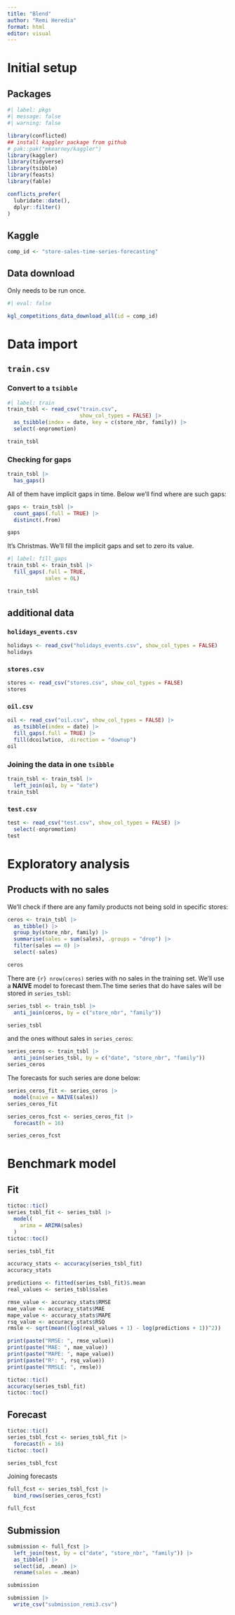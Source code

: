 ```yaml
---
title: "Blend"
author: "Remi Heredia"
format: html
editor: visual
---
```


# Initial setup

## Packages

```r
#| label: pkgs
#| message: false
#| warning: false

library(conflicted)
## install kaggler package from github
# pak::pak("mkearney/kaggler")
library(kaggler)
library(tidyverse)
library(tsibble)
library(feasts)
library(fable)

conflicts_prefer(
  lubridate::date(),
  dplyr::filter()
)
```
## Kaggle

```r
comp_id <- "store-sales-time-series-forecasting"
```

## Data download

::: {.callout-tip}

Only needs to be run once.

```r
#| eval: false

kgl_competitions_data_download_all(id = comp_id)
```

:::

# Data import

## `train.csv`

### Convert to a `tsibble`

```r
#| label: train
train_tsbl <- read_csv("train.csv", 
                       show_col_types = FALSE) |> 
  as_tsibble(index = date, key = c(store_nbr, family)) |> 
  select(-onpromotion)

train_tsbl
```

### Checking for gaps

```r
train_tsbl |> 
  has_gaps()
```
All of them have implicit gaps in time. Below we'll find where are such gaps:

```r
gaps <- train_tsbl |> 
  count_gaps(.full = TRUE) |> 
  distinct(.from)

gaps
```

It's Christmas. We'll fill the implicit gaps and set to zero its value.

```r
#| label: fill_gaps
train_tsbl <- train_tsbl |> 
  fill_gaps(.full = TRUE, 
            sales = 0L)

train_tsbl
```
## additional data

### `holidays_events.csv`

```r
holidays <- read_csv("holidays_events.csv", show_col_types = FALSE)
holidays
```

### `stores.csv`

```r
stores <- read_csv("stores.csv", show_col_types = FALSE)
stores
```

### `oil.csv`

```r
oil <- read_csv("oil.csv", show_col_types = FALSE) |> 
  as_tsibble(index = date) |> 
  fill_gaps(.full = TRUE) |> 
  fill(dcoilwtico, .direction = "downup")
oil 
```

### Joining the data in one `tsibble`

```r
train_tsbl <- train_tsbl |> 
  left_join(oil, by = "date")
train_tsbl
```

### `test.csv`

```r
test <- read_csv("test.csv", show_col_types = FALSE) |> 
  select(-onpromotion)
test
```


# Exploratory analysis

## Products with no sales

We'll check if there are any family products not being sold in specific stores:

```r
ceros <- train_tsbl |> 
  as_tibble() |> 
  group_by(store_nbr, family) |> 
  summarise(sales = sum(sales), .groups = "drop") |> 
  filter(sales == 0) |> 
  select(-sales)

ceros
```
There are `{r} nrow(ceros)` series with no sales in the training set. We'll use a **NAIVE** model to forecast them.The time series that do have sales will be stored in `series_tsbl`:

```r
series_tsbl <- train_tsbl |> 
  anti_join(ceros, by = c("store_nbr", "family"))

series_tsbl
```

and the ones without sales in `series_ceros`:

```r
series_ceros <- train_tsbl |> 
  anti_join(series_tsbl, by = c("date", "store_nbr", "family"))
series_ceros
```

The forecasts for such series are done below:

```r
series_ceros_fit <- series_ceros |> 
  model(naive = NAIVE(sales))
series_ceros_fit

series_ceros_fcst <- series_ceros_fit |> 
  forecast(h = 16)

series_ceros_fcst
```

# Benchmark model

## Fit

```r
tictoc::tic()
series_tsbl_fit <- series_tsbl |> 
  model(
    arima = ARIMA(sales)
  )
tictoc::toc()

series_tsbl_fit

accuracy_stats <- accuracy(series_tsbl_fit)
accuracy_stats

predictions <- fitted(series_tsbl_fit)$.mean
real_values <- series_tsbl$sales

rmse_value <- accuracy_stats$RMSE
mae_value <- accuracy_stats$MAE
mape_value <- accuracy_stats$MAPE
rsq_value <- accuracy_stats$RSQ
rmsle <- sqrt(mean((log(real_values + 1) - log(predictions + 1))^2))

print(paste("RMSE: ", rmse_value))
print(paste("MAE: ", mae_value))
print(paste("MAPE: ", mape_value))
print(paste("R²: ", rsq_value))
print(paste("RMSLE: ", rmsle))

```

```r
tictoc::tic()
accuracy(series_tsbl_fit)
tictoc::toc()
```


## Forecast

```r
tictoc::tic()
series_tsbl_fcst <- series_tsbl_fit |> 
  forecast(h = 16)
tictoc::toc()

series_tsbl_fcst
```

Joining forecasts

```r
full_fcst <- series_tsbl_fcst |> 
  bind_rows(series_ceros_fcst)

full_fcst
```


## Submission

```r
submission <- full_fcst |> 
  left_join(test, by = c("date", "store_nbr", "family")) |> 
  as_tibble() |>
  select(id, .mean) |>
  rename(sales = .mean)

submission
```


```r
submission |> 
  write_csv("submission_remi3.csv")
```


